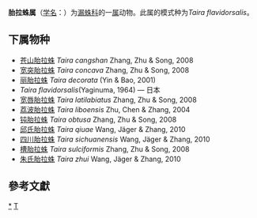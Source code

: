 {{Automatic taxobox
| taxon = Taira
| authority = Lehtinen, 1967
| type species = ''Taira flavidorsalis''
| type species authority = Yaginuma, 1964
}}
'''胎拉蛛属'''（[[学名|学名]]：{{lang|la|''Taira''}}）为[[漏蛛科|漏蛛科]]的一[[属|属]]动物。此属的模式种为''Taira flavidorsalis''。

==下属物种==
* [[苍山胎拉蛛|苍山胎拉蛛]] ''Taira cangshan'' Zhang, Zhu & Song, 2008
* [[宽突胎拉蛛|宽突胎拉蛛]] ''Taira concava'' Zhang, Zhu & Song, 2008
* [[丽胎拉蛛|丽胎拉蛛]] ''Taira decorata'' (Yin & Bao, 2001)
* ''Taira flavidorsalis''(Yaginuma, 1964) — 日本
* [[宽唇胎拉蛛|宽唇胎拉蛛]] ''Taira latilabiatus'' Zhang, Zhu & Song, 2008
* [[荔波胎拉蛛|荔波胎拉蛛]] ''Taira liboensis'' Zhu, Chen & Zhang, 2004
* [[钝胎拉蛛|钝胎拉蛛]] ''Taira obtusa'' Zhang, Zhu & Song, 2008
* [[邱氏胎拉蛛|邱氏胎拉蛛]] ''Taira qiuae'' Wang, Jäger & Zhang, 2010
* [[四川胎拉蛛|四川胎拉蛛]] ''Taira sichuanensis'' Wang, Jäger & Zhang, 2010 
* [[槽胎拉蛛|槽胎拉蛛]] ''Taira sulciformis'' Zhang, Zhu & Song, 2008
* [[朱氏胎拉蛛|朱氏胎拉蛛]] ''Taira zhui'' Wang, Jäger & Zhang, 2010

==參考文獻==
{{reflist}}

{{taxonbar}}

[[Category:_胎拉蛛属|*]]
[[Category:_1967年描述的分类群|T]]
